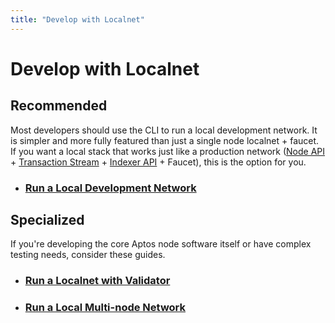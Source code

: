 ```yaml
---
title: "Develop with Localnet"
---
```


# Develop with Localnet

## Recommended

Most developers should use the CLI to run a local development network. 
It is simpler and more fully featured than just a single node localnet + faucet. 
If you want a local stack that works just like a production network 
([Node API](../../build/apis/index.mdx) + [Transaction Stream](../../build/indexer/txn-stream.mdx) + 
[Indexer API](../../build/indexer.mdx) + Faucet), this is the option for you.

- ### [Run a Local Development Network](./localnet/local-development-network.mdx)

## Specialized

If you're developing the core Aptos node software itself or have complex testing needs, consider these guides.

- ### [Run a Localnet with Validator](./localnet/run-a-localnet.mdx)
- ### [Run a Local Multi-node Network](./localnet/running-a-local-multi-node-network.mdx)
